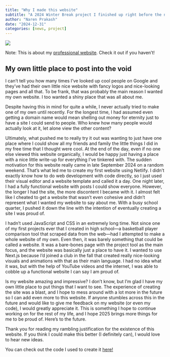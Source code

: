 ```yaml
---
title: "Why I made this website"
subtitle: "A 2024 Winter Break project I finished up right before the new year"
author: "Naren Prakash"
date: "2024-12-31"
categories: [news, project]
---
```


![](website_image.png)

Note: This is about my [professional website](https://www.naren-p.com/). Check it out if you haven't!

## My own little place to post into the void  

I can't tell you how many times I've looked up cool people on Google and they've had their own little nice website with fancy logos and nice-looking pages and all that.
To be frank, that was probably the main reason I wanted my own website.
I too wanted a shiny place that was all about me.

Despite having this in mind for quite a while, I never actually tried to make one of my own until recently.
For the longest time, I had assumed even getting a domain name would mean shelling out money for eternity just to have a site I could send to people.
Who knew how many people would actually look at it, let alone view the other content?

Ultimately, what pushed me to really try it out was wanting to just have one place where I could show all my friends and family the little things I did in my free time that I thought were cool.
At the end of the day, even if no one else viewed this website organically, I would be happy just having a place with a nice little write-up for everything I've tinkered with.
The sudden motivation for this website really came in late September 2024 on a random weekend. That's what led me to create my first website using Netlify.
I didn't exactly know how to do web development with code directly, so I just used their visual editor and a website template and called it a day.
One night later, I had a fully functional website with posts I could show everyone. However, the longer I had the site, the more discontent I became with it. I almost felt like I cheated to get a website that wasn't even cohesive and didn't represent what I wanted my website to say about me.
With a busy school quarter, I pushed it down the line with the intention of eventually creating a site I was proud of.

I hadn't used JavaScript and CSS in an extremely long time. Not since one of my first projects ever that I created in high school—a basketball player comparison tool that scraped data from the web—had I attempted to make a whole website of my own.
Even then, it was barely something that could be called a website. It was a bare-bones page with the project tool as the main focus, and the website was basically just a place to have it.
I wanted to use Next.js because I'd joined a club in the fall that created really nice-looking visuals and animations with that as their main language. I had no idea what it was, but with the help of YouTube videos and the internet, I was able to cobble up a functional website I can say I am proud of.

Is my website amazing and impressive? I don't know, but I'm glad I have my own little place to put things that I want to see. The experience of creating the site was a blast, and I hope to mess around with a lot more in the future so I can add even more to this website.
If anyone stumbles across this in the future and would like to give me feedback on my website (or even my code), I would greatly appreciate it. This is something I hope to continue working on for the rest of my life, and I hope 2025 brings more things for me to be proud of. Here's to the future.

Thank you for reading my rambling justification for the existence of this website. If you think I could make this better (I definitely can), I would love to hear new ideas.

You can check out the code I used to create it [here!](https://github.com/narenp12/portfolio_site)